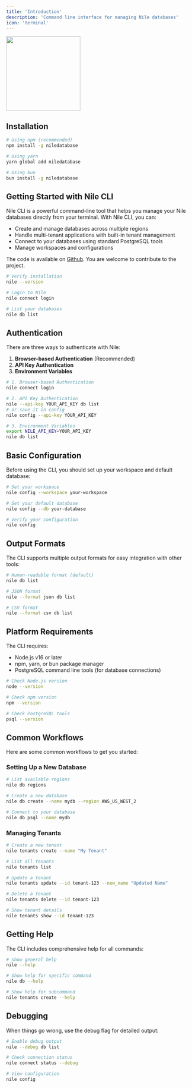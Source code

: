 ```yaml
---
title: 'Introduction'
description: 'Command line interface for managing Nile databases'
icon: 'terminal'
---
```


<img height="200" noZoom src="/images/intro-cli.gif" />

## Installation

```bash Terminal Installation
# Using npm (recommended)
npm install -g niledatabase

# Using yarn
yarn global add niledatabase

# Using bun
bun install -g niledatabase
```

## Getting Started with Nile CLI

Nile CLI is a powerful command-line tool that helps you manage your Nile databases directly from your terminal. With Nile CLI, you can:

- Create and manage databases across multiple regions
- Handle multi-tenant applications with built-in tenant management
- Connect to your databases using standard PostgreSQL tools
- Manage workspaces and configurations

The code is available on [Github](https://github.com/niledatabase/cli). You are welcome to contribute to the project.

```bash Quick Start
# Verify installation
nile --version

# Login to Nile
nile connect login

# List your databases
nile db list
```

## Authentication

There are three ways to authenticate with Nile:

1. **Browser-based Authentication** (Recommended)
2. **API Key Authentication**
3. **Environment Variables**

```bash Authentication Methods [expandable]
# 1. Browser-based Authentication
nile connect login

# 2. API Key Authentication
nile --api-key YOUR_API_KEY db list
# or save it in config
nile config --api-key YOUR_API_KEY

# 3. Environment Variables
export NILE_API_KEY=YOUR_API_KEY
nile db list
```

## Basic Configuration

Before using the CLI, you should set up your workspace and default database:

```bash Basic Setup {2-3}
# Set your workspace
nile config --workspace your-workspace

# Set your default database
nile config --db your-database

# Verify your configuration
nile config
```

## Output Formats

The CLI supports multiple output formats for easy integration with other tools:

```bash Output Examples
# Human-readable format (default)
nile db list

# JSON format
nile --format json db list

# CSV format
nile --format csv db list
```

## Platform Requirements

The CLI requires:

- Node.js v16 or later
- npm, yarn, or bun package manager
- PostgreSQL command line tools (for database connections)

```bash Version Check Commands
# Check Node.js version
node --version

# Check npm version
npm --version

# Check PostgreSQL tools
psql --version
```

## Common Workflows

Here are some common workflows to get you started:

### Setting Up a New Database

```bash Database Setup Example {3}
# List available regions
nile db regions

# Create a new database
nile db create --name mydb --region AWS_US_WEST_2

# Connect to your database
nile db psql --name mydb
```

### Managing Tenants

```bash Tenant Management Examples [expandable]
# Create a new tenant
nile tenants create --name "My Tenant"

# List all tenants
nile tenants list

# Update a tenant
nile tenants update --id tenant-123 --new_name "Updated Name"

# Delete a tenant
nile tenants delete --id tenant-123

# Show tenant details
nile tenants show --id tenant-123
```

## Getting Help

The CLI includes comprehensive help for all commands:

```bash Help Examples
# Show general help
nile --help

# Show help for specific command
nile db --help

# Show help for subcommand
nile tenants create --help
```

## Debugging

When things go wrong, use the debug flag for detailed output:

```bash Debug Commands {2,5}
# Enable debug output
nile --debug db list

# Check connection status
nile connect status --debug

# View configuration
nile config
``` 